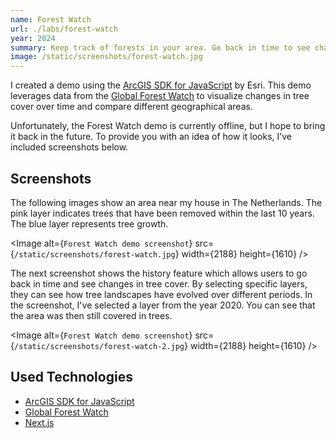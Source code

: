 ```yaml
---
name: Forest Watch
url: ./labs/forest-watch
year: 2024
summary: Keep track of forests in your area. Go back in time to see changes in tree cover using satellite imagery.
image: /static/screenshots/forest-watch.jpg
---
```


I created a demo using the [ArcGIS SDK for JavaScript](https://developers.arcgis.com/javascript/latest/) by Esri. This demo leverages data from the [Global Forest Watch](https://www.globalforestwatch.org/) to visualize changes in tree cover over time and compare different geographical areas.

Unfortunately, the Forest Watch demo is currently offline, but I hope to bring it back in the future. To provide you with an idea of how it looks, I’ve included screenshots below.

## Screenshots

The following images show an area near my house in The Netherlands. The pink layer indicates trees that have been removed within the last 10 years. The blue layer represents tree growth.

<Image
  alt={`Forest Watch demo screenshot`}
  src={`/static/screenshots/forest-watch.jpg`}
  width={2188}
  height={1610}
/>

The next screenshot shows the history feature which allows users to go back in time and see changes in tree cover. By selecting specific layers, they can see how tree landscapes have evolved over different periods. In the screenshot, I've selected a layer from the year 2020. You can see that the area was then still covered in trees.

<Image
  alt={`Forest Watch demo screenshot`}
  src={`/static/screenshots/forest-watch-2.jpg`}
  width={2188}
  height={1610}
/>

## Used Technologies

- [ArcGIS SDK for JavaScript](https://developers.arcgis.com/javascript/latest/)
- [Global Forest Watch](https://www.globalforestwatch.org/)
- [Next.js](https://nextjs.org/)

